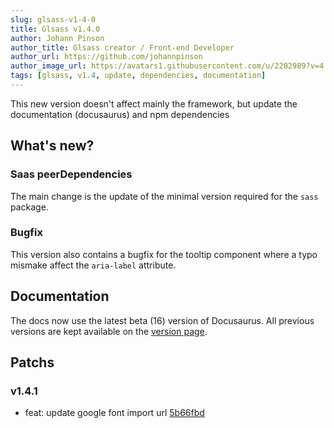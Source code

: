 ```yaml
---
slug: glsass-v1-4-0
title: Glsass v1.4.0
author: Johann Pinson
author_title: Glsass creator / Front-end Developer
author_url: https://github.com/johannpinson
author_image_url: https://avatars1.githubusercontent.com/u/2202989?v=4
tags: [glsass, v1.4, update, dependencies, documentation]
---
```


This new version doesn't affect mainly the framework, but update the
documentation (docusaurus) and npm dependencies

<!--truncate-->

## What's new?

### Saas peerDependencies

The main change is the update of the minimal version required for the `sass`
package.

### Bugfix

This version also contains a bugfix for the tooltip component where a typo
mismake affect the `aria-label` attribute.

## Documentation

The docs now use the latest beta (16) version of Docusaurus. All previous
versions are kept available on the [version page](/versions).

## Patchs

### v1.4.1

- feat: update google font import url
  [5b66fbd](https://github.com/johannpinson/glsass/commit/5b66fbd9d89068ecb498db3b9abdfb667406d1c4)
